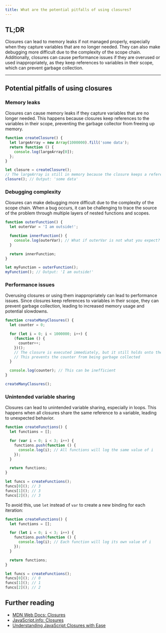 ```yaml
---
title: What are the potential pitfalls of using closures?
---
```


## TL;DR

Closures can lead to memory leaks if not managed properly, especially when they capture variables that are no longer needed. They can also make debugging more difficult due to the complexity of the scope chain. Additionally, closures can cause performance issues if they are overused or used inappropriately, as they keep references to variables in their scope, which can prevent garbage collection.

---

## Potential pitfalls of using closures

### Memory leaks

Closures can cause memory leaks if they capture variables that are no longer needed. This happens because closures keep references to the variables in their scope, preventing the garbage collector from freeing up memory.

```js live
function createClosure() {
  let largeArray = new Array(1000000).fill('some data');
  return function () {
    console.log(largeArray[0]);
  };
}

let closure = createClosure();
// The largeArray is still in memory because the closure keeps a reference to it
closure(); // Output: 'some data'
```

### Debugging complexity

Closures can make debugging more difficult due to the complexity of the scope chain. When a bug occurs, it can be challenging to trace the source of the problem through multiple layers of nested functions and scopes.

```js live
function outerFunction() {
  let outerVar = 'I am outside!';

  function innerFunction() {
    console.log(outerVar); // What if outerVar is not what you expect?
  }

  return innerFunction;
}

let myFunction = outerFunction();
myFunction(); // Output: 'I am outside!'
```

### Performance issues

Overusing closures or using them inappropriately can lead to performance issues. Since closures keep references to variables in their scope, they can prevent garbage collection, leading to increased memory usage and potential slowdowns.

```js live
function createManyClosures() {
  let counter = 0;

  for (let i = 0; i < 1000000; i++) {
    (function () {
      counter++;
    })();
    // The closure is executed immediately, but it still holds onto the reference to the `counter` variable
    // This prevents the counter from being garbage collected
  }

  console.log(counter); // This can be inefficient
}

createManyClosures();
```

### Unintended variable sharing

Closures can lead to unintended variable sharing, especially in loops. This happens when all closures share the same reference to a variable, leading to unexpected behavior.

```js live
function createFunctions() {
  let functions = [];

  for (var i = 0; i < 3; i++) {
    functions.push(function () {
      console.log(i); // All functions will log the same value of i
    });
  }

  return functions;
}

let funcs = createFunctions();
funcs[0](); // 3
funcs[1](); // 3
funcs[2](); // 3
```

To avoid this, use `let` instead of `var` to create a new binding for each iteration:

```js live
function createFunctions() {
  let functions = [];

  for (let i = 0; i < 3; i++) {
    functions.push(function () {
      console.log(i); // Each function will log its own value of i
    });
  }

  return functions;
}

let funcs = createFunctions();
funcs[0](); // 0
funcs[1](); // 1
funcs[2](); // 2
```

## Further reading

- [MDN Web Docs: Closures](https://developer.mozilla.org/en-US/docs/Web/JavaScript/Closures)
- [JavaScript.info: Closures](https://javascript.info/closure)
- [Understanding JavaScript Closures with Ease](https://medium.com/dailyjs/i-never-understood-javascript-closures-9663703368e8)

